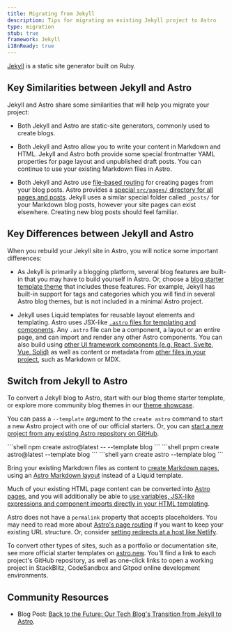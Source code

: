 ```yaml
---
title: Migrating from Jekyll
description: Tips for migrating an existing Jekyll project to Astro
type: migration
stub: true
framework: Jekyll
i18nReady: true
---
```



[Jekyll](https://jekyllrb.com) is a static site generator built on Ruby.

## Key Similarities between Jekyll and Astro

Jekyll and Astro share some similarities that will help you migrate your project:

- Both Jekyll and Astro are static-site generators, commonly used to create blogs.

- Both Jekyll and Astro allow you to write your content in Markdown and HTML. Jekyll and Astro both provide some special frontmatter YAML properties for page layout and unpublished draft posts. You can continue to use your existing Markdown files in Astro.

- Both Jekyll and Astro use [file-based routing](/en/guides/routing/) for creating pages from your blog posts. Astro provides a [special `src/pages/` directory for all pages and posts](/en/basics/project-structure/#srcpages). Jekyll uses a similar special folder called `_posts/` for your Markdown blog posts, however your site pages can exist elsewhere. Creating new blog posts should feel familiar.


## Key Differences between Jekyll and Astro

When you rebuild your Jekyll site in Astro, you will notice some important differences:

- As Jekyll is primarily a blogging platform, several blog features are built-in that you may have to build yourself in Astro. Or, choose a [blog starter template theme](https://astro.build/themes?search=&categories%5B%5D=blog) that includes these features. For example, Jekyll has built-in support for tags and categories which you will find in several Astro blog themes, but is not included in a minimal Astro project.

- Jekyll uses Liquid templates for reusable layout elements and templating. Astro uses JSX-like [`.astro` files for templating and components](/en/basics/astro-components/). Any `.astro` file can be a component, a layout or an entire page, and can import and render any other Astro components. You can also build using [other UI framework components (e.g. React, Svelte, Vue, Solid)](/en/guides/framework-components/) as well as content or metadata from [other files in your project](/en/guides/imports/), such as Markdown or MDX.


## Switch from Jekyll to Astro

To convert a Jekyll blog to Astro, start with our blog theme starter template, or explore more community blog themes in our [theme showcase](https://astro.build/themes/).

You can pass a `--template` argument to the `create astro` command to start a new Astro project with one of our official starters. Or, you can [start a new project from any existing Astro repository on GitHub](/en/install-and-setup/#use-a-theme-or-starter-template).

  <PackageManagerTabs>
    <Fragment slot="npm">
    ```shell
    npm create astro@latest -- --template blog
    ```
    </Fragment>
    <Fragment slot="pnpm">
    ```shell
    pnpm create astro@latest --template blog
    ```
    </Fragment>
    <Fragment slot="yarn">
    ```shell
    yarn create astro --template blog
    ```
    </Fragment>
  </PackageManagerTabs>

Bring your existing Markdown files as content to [create Markdown pages](/en/guides/markdown-content/), using an [Astro Markdown layout](/en/basics/layouts/#markdown-layouts) instead of a Liquid template. 

Much of your existing HTML page content can be converted into [Astro pages](/en/basics/astro-pages/), and you will additionally be able to [use variables, JSX-like expressions and component imports directly in your HTML templating](/en/basics/astro-syntax/#jsx-like-expressions).

Astro does not have a `permalink` property that accepts placeholders. You may need to read more about [Astro's page routing](/en/guides/routing/) if you want to keep your existing URL structure. Or, consider [setting redirects at a host like Netlify](https://docs.netlify.com/routing/redirects/).

To convert other types of sites, such as a portfolio or documentation site, see more official starter templates on [astro.new](https://astro.new). You'll find a link to each project's GitHub repository, as well as one-click links to open a working project in StackBlitz, CodeSandbox and Gitpod online development environments.

## Community Resources

- Blog Post: [Back to the Future: Our Tech Blog's Transition from Jekyll to Astro](https://alasco.tech/2023/09/06/migrating-to-astro/).
